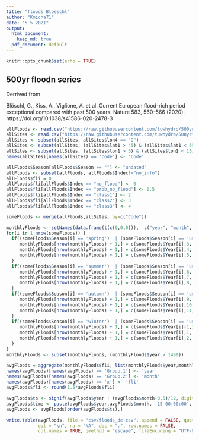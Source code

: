 ```yaml
---
title: "floods Bloeschl"
author: "Kmicha71"
date: "5 5 2021"
output:
  html_document: 
    keep_md: true
  pdf_document: default
---
```


```r
knitr::opts_chunk$set(echo = TRUE)
```

## 500yr floodn series

Derrived from 

Blöschl, G., Kiss, A., Viglione, A. et al. Current European flood-rich period exceptional compared with past 500 years. Nature 583, 560–566 (2020). https://doi.org/10.1038/s41586-020-2478-3


```r


allFloods <- read.csv("https://raw.githubusercontent.com/tuwhydro/500yrfloods/master/i_f.csv", sep=",")
allSites <- read.csv("https://raw.githubusercontent.com/tuwhydro/500yrfloods/master/sites.csv", sep=",")
allSites <- subset(allSites, allSites$lon4 == "O")
allSites <- subset(allSites, (allSites$lat1 > 45) & (allSites$lat1 < 55))
allSites <- subset(allSites, (allSites$lon1 > 5) & (allSites$lon1 < 15))
names(allSites)[names(allSites) == 'code'] <- 'Code'

allFloods$Season[allFloods$Season == ""] <- "undated"
allFloods <- subset(allFloods, allFloods$Index!="no_info")
allFloods$fli = 0
allFloods$fli[allFloods$Index == "no_flood"] <- 0
allFloods$fli[allFloods$Index == "prob_no_flood"] <- 0.5
allFloods$fli[allFloods$Index == "class1"] <- 2
allFloods$fli[allFloods$Index == "class2"] <- 3
allFloods$fli[allFloods$Index == "class3"] <- 4

someFloods <- merge(allFloods,allSites, by=c("Code"))

monthlyFloods <- setNames(data.frame(t(c(0,0,0))),  c("year", "month", "fli"))
for(i in 1:nrow(someFloods)) {
  if((someFloods$Season[i] == 'spring')  | (someFloods$Season[i] == 'undated'))   {
     monthlyFloods[nrow(monthlyFloods) + 1,] = c(someFloods$Year[i],3, someFloods$fli[i])
     monthlyFloods[nrow(monthlyFloods) + 1,] = c(someFloods$Year[i],4, someFloods$fli[i])  
     monthlyFloods[nrow(monthlyFloods) + 1,] = c(someFloods$Year[i],5, someFloods$fli[i])     
  }
  if((someFloods$Season[i] == 'summer')  | (someFloods$Season[i] == 'undated'))   {
     monthlyFloods[nrow(monthlyFloods) + 1,] = c(someFloods$Year[i],6, someFloods$fli[i])
     monthlyFloods[nrow(monthlyFloods) + 1,] = c(someFloods$Year[i],7, someFloods$fli[i])
     monthlyFloods[nrow(monthlyFloods) + 1,] = c(someFloods$Year[i],8, someFloods$fli[i])     
  }
  if((someFloods$Season[i] == 'autumn')  | (someFloods$Season[i] == 'undated'))   {
     monthlyFloods[nrow(monthlyFloods) + 1,] = c(someFloods$Year[i],9, someFloods$fli[i])
     monthlyFloods[nrow(monthlyFloods) + 1,] = c(someFloods$Year[i],10, someFloods$fli[i])
     monthlyFloods[nrow(monthlyFloods) + 1,] = c(someFloods$Year[i],11, someFloods$fli[i])     
  }
  if((someFloods$Season[i] == 'winter')  | (someFloods$Season[i] == 'undated'))   {
     monthlyFloods[nrow(monthlyFloods) + 1,] = c(someFloods$Year[i]-1,12, someFloods$fli[i])  
     monthlyFloods[nrow(monthlyFloods) + 1,] = c(someFloods$Year[i],1, someFloods$fli[i])
     monthlyFloods[nrow(monthlyFloods) + 1,] = c(someFloods$Year[i],2, someFloods$fli[i])     
  }
}
monthlyFloods <- subset(monthlyFloods, (monthlyFloods$year > 1499))

avgFloods = aggregate(monthlyFloods$fli, list(monthlyFloods$year,monthlyFloods$month), mean)  
names(avgFloods)[names(avgFloods) == 'Group.1'] <- 'year'
names(avgFloods)[names(avgFloods) == 'Group.2'] <- 'month'
names(avgFloods)[names(avgFloods) == 'x'] <- 'fli'
avgFloods$fli <- round(1.5*avgFloods$fli)

avgFloods$ts <- signif(avgFloods$year + (avgFloods$month-0.5)/12, digits=6)
avgFloods$time <- paste(avgFloods$year,avgFloods$month, '15 00:00:00', sep='-')
avgFloods <- avgFloods[order(avgFloods$ts),]

write.table(avgFloods, file = "csv/floods_de.csv", append = FALSE, quote = TRUE, sep = ",",
            eol = "\n", na = "NA", dec = ".", row.names = FALSE,
            col.names = TRUE, qmethod = "escape", fileEncoding = "UTF-8")

```



